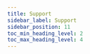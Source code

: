 ---
title: Support
sidebar_label: Support
sidebar_position: 11
toc_min_heading_level: 2
toc_max_heading_level: 4
---


<Support />